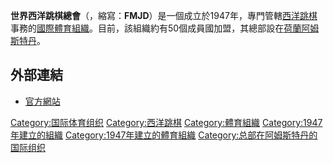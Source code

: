 {{Infobox Organization
|name = 世界西洋跳棋總會<br>Fédération Mondiale du Jeu de Dames
|image_border =
|size =
|caption = 
|motto =
|type = [[國際體育組織|國際體育組織]]
|formation = 1947年
|headquarters = {{flag|NED}}[[阿姆斯特丹|阿姆斯特丹]]
|membership = 
|leader_title = 主席
|leader_name ={{flagicon|NED}} H. Otten
|website = {{URL|http://fmjd.org/}}
}}

'''世界西洋跳棋總會'''（{{lang-fr|'''F'''édération '''M'''ondiale du '''J'''eu de '''D'''ames}}，縮寫：'''FMJD'''）是一個成立於1947年，專門管轄[[西洋跳棋|西洋跳棋]]事務的[[國際體育組織|國際體育組織]]。目前，該組織約有50個成員國加盟，其總部設在[[荷蘭|荷蘭]][[阿姆斯特丹|阿姆斯特丹]]。

==外部連結==
*[http://fmjd.org/ 官方網站] {{Wayback|url=http://fmjd.org/ |date=20210216150146 }}

{{國際運動總會}}

[[Category:国际体育组织|Category:国际体育组织]]
[[Category:西洋跳棋|Category:西洋跳棋]]
[[Category:體育組織|Category:體育組織]]
[[Category:1947年建立的組織|Category:1947年建立的組織]]
[[Category:1947年建立的體育組織|Category:1947年建立的體育組織]]
[[Category:总部在阿姆斯特丹的国际组织|Category:总部在阿姆斯特丹的国际组织]]